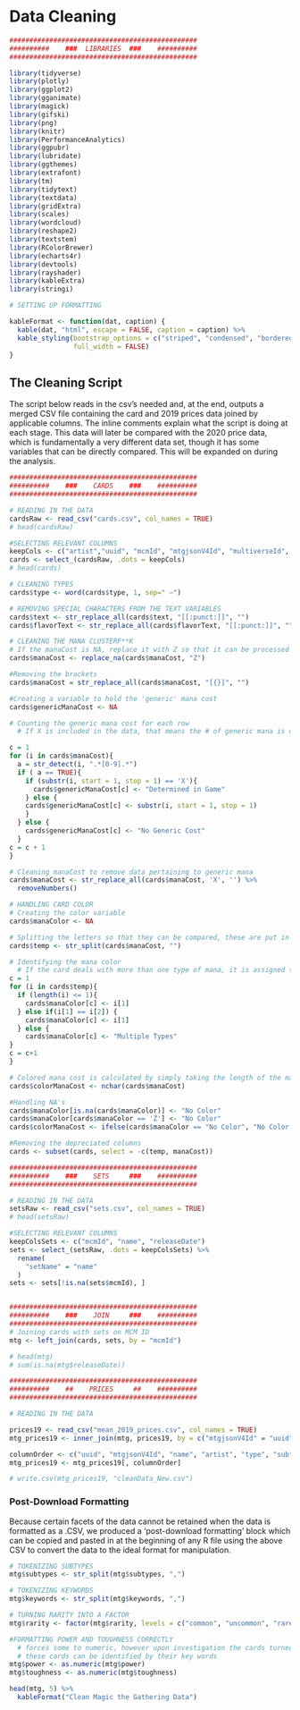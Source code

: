# Data Cleaning

```r

###############################################
##########    ###  LIBRARIES  ###    ##########
###############################################

library(tidyverse)
library(plotly)
library(ggplot2)
library(gganimate)
library(magick)
library(gifski)
library(png)
library(knitr)
library(PerformanceAnalytics)
library(ggpubr)
library(lubridate)
library(ggthemes)
library(extrafont)
library(tm)
library(tidytext)
library(textdata)
library(gridExtra)
library(scales)
library(wordcloud)
library(reshape2)
library(textstem)
library(RColorBrewer)
library(echarts4r)
library(devtools)
library(rayshader)
library(kableExtra)
library(stringi)

# SETTING UP FORMATTING 

kableFormat <- function(dat, caption) {
  kable(dat, "html", escape = FALSE, caption = caption) %>%
  kable_styling(bootstrap_options = c("striped", "condensed", "bordered"),
                full_width = FALSE)
}

```


## The Cleaning Script

The script below reads in the csv's needed and, at the end, outputs a merged CSV file containing the card and 2019 prices data joined by applicable columns. The inline comments explain what the script is doing at each stage. This data will later be compared with the 2020 price data, which is fundamentally a very different data set, though it has some variables that can be directly compared. This will be expanded on during the analysis. 

```r
###############################################
##########    ###    CARDS    ###    ##########
###############################################

# READING IN THE DATA
cardsRaw <- read_csv("cards.csv", col_names = TRUE)
# head(cardsRaw)

#SELECTING RELEVANT COLUMNS
keepCols <- c("artist","uuid", "mcmId", "mtgjsonV4Id", "multiverseId", "name", "artist", "type", "subtypes", "supertypes", "manaCost", "convertedManaCost", "keywords", "text", "flavorText",  "power", "toughness", "rarity", "edhrecRank", "isOnlineOnly")
cards <- select_(cardsRaw, .dots = keepCols)
# head(cards)

# CLEANING TYPES
cards$type <- word(cards$type, 1, sep=" —")

# REMOVING SPECIAL CHARACTERS FROM THE TEXT VARIABLES
cards$text <- str_replace_all(cards$text, "[[:punct:]]", "")
cards$flavorText <- str_replace_all(cards$flavorText, "[[:punct:]]", "")

# CLEANING THE MANA CLUSTERF**K
# If the manaCost is NA, replace it with Z so that it can be processed by str_detect. Converted back later.
cards$manaCost <- replace_na(cards$manaCost, "Z")

#Removing the brackets
cards$manaCost = str_replace_all(cards$manaCost, "[{}]", "")

#Creating a variable to hold the 'generic' mana cost
cards$genericManaCost <- NA

# Counting the generic mana cost for each row
  # If X is included in the data, that means the # of generic mana is determined by the game environment

c = 1
for (i in cards$manaCost){
  a = str_detect(i, ".*[0-9].*")
  if ( a == TRUE){
    if (substr(i, start = 1, stop = 1) == 'X'){
      cards$genericManaCost[c] <- "Determined in Game"
    } else {
    cards$genericManaCost[c] <- substr(i, start = 1, stop = 1) 
    }
  } else {
    cards$genericManaCost[c] <- "No Generic Cost"
  }
c = c + 1
}

# Cleaning manaCost to remove data pertaining to generic mana
cards$manaCost <- str_replace_all(cards$manaCost, 'X', '') %>%
  removeNumbers()

# HANDLING CARD COLOR
# Creating the color variable
cards$manaColor <- NA

# Splitting the letters so that they can be compared, these are put in a temporary variable 
cards$temp <- str_split(cards$manaCost, "")

# Identifying the mana color 
  # If the card deals with more than one type of mana, it is assigned to the category "Multiple Types"
c = 1
for (i in cards$temp){
  if (length(i) <= 1){
    cards$manaColor[c] <- i[1]
  } else if(i[1] == i[2]) {
    cards$manaColor[c] <- i[1]
  } else {
    cards$manaColor[c] <- "Multiple Types"
}
c = c+1
}

# Colored mana cost is calculated by simply taking the length of the manaCost string (i.e., WWW would be 3)
cards$colorManaCost <- nchar(cards$manaCost) 

#Handling NA's 
cards$manaColor[is.na(cards$manaColor)] <- "No Color"
cards$manaColor[cards$manaColor == 'Z'] <- "No Color"
cards$colorManaCost <- ifelse(cards$manaColor == "No Color", "No Color Cost", cards$colorManaCost)

#Removing the depreciated columns
cards <- subset(cards, select = -c(temp, manaCost))

###############################################
##########    ###    SETS     ###    ##########
###############################################

# READING IN THE DATA
setsRaw <- read_csv("sets.csv", col_names = TRUE)
# head(setsRaw)

#SELECTING RELEVANT COLUMNS
keepColsSets <- c("mcmId", "name", "releaseDate")
sets <- select_(setsRaw, .dots = keepColsSets) %>%
  rename(
    "setName" = "name"
  )
sets <- sets[!is.na(sets$mcmId), ]


###############################################
##########    ###    JOIN     ###    ##########
###############################################
# Joining cards with sets on MCM ID
mtg <- left_join(cards, sets, by = "mcmId")

# head(mtg)
# sum(is.na(mtg$releaseDate))

###############################################
##########    ##    PRICES     ##    ##########
###############################################

# READING IN THE DATA

prices19 <- read_csv("mean_2019_prices.csv", col_names = TRUE)
mtg_prices19 <- inner_join(mtg, prices19, by = c("mtgjsonV4Id" = "uuid"))

columnOrder <- c("uuid", "mtgjsonV4Id", "name", "artist", "type", "subtypes", "supertypes", "keywords", "text", "flavorText", "power", "toughness", "rarity", "edhrecRank", "isOnlineOnly", "convertedManaCost", "genericManaCost", "manaColor", "colorManaCost", "setName", "releaseDate", "mtgo", "mtgoFoil", "paper", "paperFoil")
mtg_prices19 <- mtg_prices19[, columnOrder]

# write.csv(mtg_prices19, "cleanData_New.csv")

```

### Post-Download Formatting
Because certain facets of the data cannot be retained when the data is formatted as a .CSV, we produced a 'post-download formatting' block which can be copied and pasted in at the beginning of any R file using the above CSV to convert the data to the ideal format for manipulation. 

```r
# TOKENIZING SUBTYPES
mtg$subtypes <- str_split(mtg$subtypes, ",")

# TOKENIZING KEYWORDS
mtg$keywords <- str_split(mtg$keywords, ",")

# TURNING RARITY INTO A FACTOR 
mtg$rarity <- factor(mtg$rarity, levels = c("common", "uncommon", "rare", "mythic"), ordered = TRUE)

#FORMATTING POWER AND TOUGHNESS CORRECTLY
  # forces some to numeric, however upon investigation the cards turned to NA's are 'booster' cards, which are like spell cards
  # these cards can be identified by their key words
mtg$power <- as.numeric(mtg$power)
mtg$toughness <- as.numeric(mtg$toughness)

```

```r

head(mtg, 5) %>%
  kableFormat("Clean Magic the Gathering Data")

```